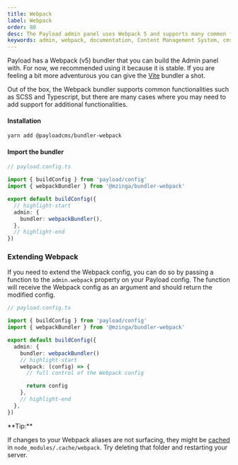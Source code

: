 ```yaml
---
title: Webpack
label: Webpack
order: 80
desc: The Payload admin panel uses Webpack 5 and supports many common functionalities such as SCSS and Typescript out of the box to give you more freedom.
keywords: admin, webpack, documentation, Content Management System, cms, headless, javascript, node, react, express
---
```


Payload has a Webpack (v5) bundler that you can build the Admin panel with. For now, we recommended using it because it is stable. If you are feeling a bit more adventurous you can give the [Vite](/docs/admin/vite) bundler a shot.

Out of the box, the Webpack bundler supports common functionalities such as SCSS and Typescript, but there are many cases where you may need to add support for additional functionalities.

#### Installation

```bash
yarn add @payloadcms/bundler-webpack
```

#### Import the bundler

```ts
// payload.config.ts

import { buildConfig } from 'payload/config'
import { webpackBundler } from '@mzinga/bundler-webpack'

export default buildConfig({
  // highlight-start
  admin: {
    bundler: webpackBundler(),
  },
  // highlight-end
})
```

### Extending Webpack

If you need to extend the Webpack config, you can do so by passing a function to the `admin.webpack` property on your Payload config.
The function will receive the Webpack config as an argument and should return the modified config.

```ts
// payload.config.ts

import { buildConfig } from 'payload/config'
import { webpackBundler } from '@mzinga/bundler-webpack'

export default buildConfig({
  admin: {
    bundler: webpackBundler()
    // highlight-start
    webpack: (config) => {
      // full control of the Webpack config

      return config
    },
    // highlight-end
  },
})
```

<Banner type="success">
  **Tip:**

If changes to your Webpack aliases are not surfacing, they might be
[cached](https://webpack.js.org/configuration/cache/) in `node_modules/.cache/webpack`. Try
deleting that folder and restarting your server.

</Banner>
